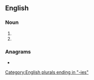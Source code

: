 ==English==

===Noun===
{{head|en|noun form}}

# {{plural of|en|meany}}
# {{plural of|en|meanie}}

===Anagrams===
* {{anagrams|en|a=aeeimns|Eiseman|nemesia}}

[[Category:English plurals ending in "-ies"]]
